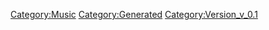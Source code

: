 {{Music
 |Name=いけないボーダーライン
 |ID=20
 |Cov=20
 |Cd=11
 |Nam=20
 |Div=20
 |Ma=3
 |SerieId=1
 |SerieLogoId=1
 |WavId=20
 |VariationId=0
 |Dsc=20
 |Strt=10
 |ValkyrieBattle=1
 |ValkyrieIntro=1
 |ValkyrieIntroSky=1
 |DivaSolo=1
 |DivaMulti=1
 |Exp=3
 |OfficialName=いけないボーダーライン
 |VocalName=ワルキューレ　美雲ΔJUNNA　フレイアΔ鈴木みのり<br />カナメΔ安野希世乃　レイナΔ東山奈央　マキナΔ西田望見
 |Description=作品：マクロスΔ<br /><br />歌手：ワルキューレ<br />　　　美雲ΔJUNNA　フレイアΔ鈴木みのり<br />　　　カナメΔ安野希世乃　レイナΔ東山奈央<br />　　　マキナΔ西田望見<br /><br />作詞：西直紀<br />作曲：コモリタミノル
 |StoryTitle=「ルンルン、ルンルン、ルンピカー！」
 |StoryDesc=惑星アル・シャハルでのヴァール鎮圧ライブの最中、<br />正体不明の戦闘機部隊がワルキューレを襲う。<br /><br />敵の猛攻に対しても毅然と歌い続けるワルキューレ。<br />それに触発されたかのように、辺境の惑星から<br />飛び出してきた少女は戦場へと駆け出していく。
 |BuyURL=https://recochoku.jp/song/S1002571428/
 |BannerId=4
 |AnmStoreURL=https://anime.dmkt-sp.jp/animestore/ci_pc?workId=20867
}}
[[Category:Music]]
[[Category:Generated]]
[[Category:Version_v_0.1]]

